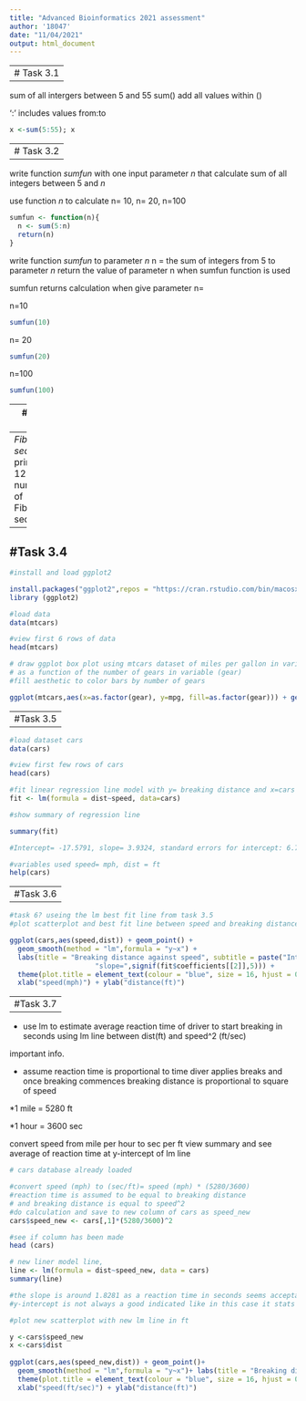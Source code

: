 ```yaml
---
title: "Advanced Bioinformatics 2021 assessment"
author: '18047'
date: "11/04/2021"
output: html_document
---
```

---
# Task 3.1
---

sum of all intergers between 5 and 55 sum() add all values within ()

':' includes values from:to

```r
x <-sum(5:55); x
```

---
# Task 3.2
---

write function *sumfun* with one input parameter *n* that calculate sum of all integers between 5 and *n*

use function *n* to calculate n= 10, n= 20, n=100

```r

sumfun <- function(n){
  n <- sum(5:n)
  return(n)
}

```


write function *sumfun* to parameter *n*
n = the sum of integers from 5 to parameter *n*
return the value of parameter n when sumfun function is used

sumfun returns calculation when give parameter n=

n=10

```r
sumfun(10)
```
n= 20
```r
sumfun(20)
```
n=100
```r
sumfun(100)
```

---
#Task 3.3
---
*Fibonacci sequence*
print first 12 number of Fibonacci sequence
```r
fib <- numeric(12)    # creates 12 vectors stored to fib
  fib[1]<-1           #vector 1  is the first number of Fibonacci sequence is 1
  fib[2]<-1           #vector 2 is the second number of Fibonacci sequence is 2  
  for(n in 3:12)      # for each variable n from 3 to 12 
  fib[n] <- fib[n-1]+fib[n-2] #loop (n-1 + n-2), i.e n=3 , vector 3= (3-1 +3-2) 
print(fib)                        # print all the 12 stored vectors
```

---
#Task 3.4
---

```r
#install and load ggplot2

install.packages("ggplot2",repos = "https://cran.rstudio.com/bin/macosx/contrib/4.0/ggplot2_3.3.3.tgz")
library (ggplot2)
```
```r
#load data
data(mtcars)

#view first 6 rows of data
head(mtcars)

# draw ggplot box plot using mtcars dataset of miles per gallon in variable mpg
# as a function of the number of gears in variable (gear)
#fill aesthetic to color bars by number of gears

ggplot(mtcars,aes(x=as.factor(gear), y=mpg, fill=as.factor(gear))) + geom_boxplot() + labs(title = "Gears data") + theme(plot.title = element_text(color = "blue", size= 16, hjust = 0.5))

```

---
#Task 3.5
---

```r
#load dataset cars
data(cars)

#view first few rows of cars
head(cars)

#fit linear regression line model with y= breaking distance and x=cars
fit <- lm(formula = dist~speed, data=cars)

#show summary of regression line

summary(fit)

#Intercept= -17.5791, slope= 3.9324, standard errors for intercept: 6.7584, standard errors for slope: 0.4155)  

#variables used speed= mph, dist = ft
help(cars)
```

---
#Task 3.6
---

```r
#task 6? useing the lm best fit line from task 3.5
#plot scatterplot and best fit line between speed and breaking distance

ggplot(cars,aes(speed,dist)) + geom_point() + 
  geom_smooth(method = "lm",formula = "y~x") +
  labs(title = "Breaking distance against speed", subtitle = paste("Intercept=",signif(fit$coefficients[[1]],5),
                     "slope=",signif(fit$coefficients[[2]],5))) +
  theme(plot.title = element_text(colour = "blue", size = 16, hjust = 0.5)) +
  xlab("speed(mph)") + ylab("distance(ft)")

```

---
#Task 3.7
---

* use lm to estimate average reaction time of driver to start breaking in seconds
using lm line between dist(ft) and speed^2 (ft/sec)

important info.

* assume reaction time is proportional to time diver applies breaks and 
once breaking commences breaking distance is proportional to square of speed

*1 mile = 5280 ft

*1 hour = 3600 sec

convert speed from mile per hour to sec per ft
view summary and see average of reaction time  at y-intercept of lm line

```r
# cars database already loaded

#convert speed (mph) to (sec/ft)= speed (mph) * (5280/3600)
#reaction time is assumed to be equal to breaking distance
# and breaking distance is equal to speed^2
#do calculation and save to new column of cars as speed_new
cars$speed_new <- cars[,1]*(5280/3600)^2

#see if column has been made
head (cars)

# new liner model line, 
line <- lm(formula = dist~speed_new, data = cars)
summary(line)
```
```r
#the slope is around 1.8281 as a reaction time in seconds seems acceptable, google searches estimate average breaking times to be around 0.7 ~ 3 secs
#y-intercept is not always a good indicated like in this case it stats going at 0 ft/sec it goes backwards, and can be ignored.
```

```r
#plot new scatterplot with new lm line in ft

y <-cars$speed_new
x <-cars$dist
 
ggplot(cars,aes(speed_new,dist)) + geom_point()+ 
  geom_smooth(method = "lm",formula = "y~x")+ labs(title = "Breaking distance against speed (ft/sec)", subtitle = paste("Intercept=",signif(fit$coefficients[[1]],5),             "slope=",signif(line$coefficients[[2]],5)))+
  theme(plot.title = element_text(colour = "blue", size = 16, hjust = 0.5))+
  xlab("speed(ft/sec)") + ylab("distance(ft)")
```



